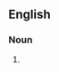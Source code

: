 ==English==

===Noun===
{{head|en|noun plural form|head=[[dinner]] [[table]]s}}

# {{plural of|dinner table|lang=en}}